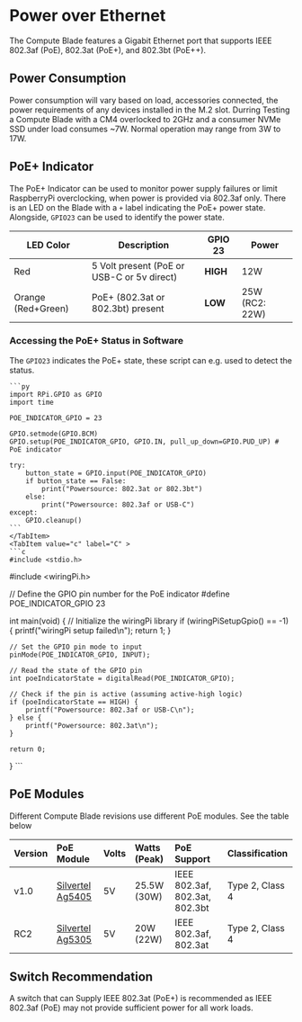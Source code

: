 

# Power over Ethernet

The Compute Blade features a Gigabit Ethernet port that supports IEEE 802.3af (PoE), 802.3at (PoE+), and 802.3bt (PoE++).

## Power Consumption

Power consumption will vary based on load, accessories connected, the power requirements of any devices installed in the M.2 slot.
Durring Testing a Compute Blade with a CM4 overlocked to 2GHz and a consumer NVMe SSD under load consumes ~7W. Normal operation may range from 3W to 17W.

## PoE+ Indicator
The PoE+ Indicator can be used to monitor power supply failures or limit RaspberryPi overclocking, when power is provided via 802.3af only. There is an LED on the Blade with a `+` label indicating the PoE+ power state. Alongside, `GPIO23` can be used to identify the power state.

| LED Color          | Description                                | GPIO 23  | Power          |
|--------------------|--------------------------------------------|----------|----------------|
| Red                | 5 Volt present (PoE or USB-C or 5v direct) | **HIGH** | 12W            |
| Orange (Red+Green) | PoE+ (802.3at or 802.3bt) present          | **LOW**  | 25W (RC2: 22W) |

### Accessing the PoE+ Status in Software
The `GPIO23` indicates the PoE+ state, these script can e.g. used to detect the status.
<Tabs groupId='code-lang'>
    <TabItem value="python" label="Python" default>

    ```py
    import RPi.GPIO as GPIO
    import time

    POE_INDICATOR_GPIO = 23

    GPIO.setmode(GPIO.BCM)
    GPIO.setup(POE_INDICATOR_GPIO, GPIO.IN, pull_up_down=GPIO.PUD_UP) # PoE indicator

    try:
        button_state = GPIO.input(POE_INDICATOR_GPIO)
        if button_state == False:
            print("Powersource: 802.3at or 802.3bt")
        else:
            print("Powersource: 802.3af or USB-C")
    except:
        GPIO.cleanup()
    ```
    </TabItem>
    <TabItem value="c" label="C" >
    ```c
    #include <stdio.h>
#include <wiringPi.h>

// Define the GPIO pin number for the PoE indicator
#define POE_INDICATOR_GPIO 23

int main(void) {
    // Initialize the wiringPi library
    if (wiringPiSetupGpio() == -1) {
        printf("wiringPi setup failed\n");
        return 1;
    }

    // Set the GPIO pin mode to input
    pinMode(POE_INDICATOR_GPIO, INPUT);

    // Read the state of the GPIO pin
    int poeIndicatorState = digitalRead(POE_INDICATOR_GPIO);

    // Check if the pin is active (assuming active-high logic)
    if (poeIndicatorState == HIGH) {
        printf("Powersource: 802.3af or USB-C\n");
    } else {
        printf("Powersource: 802.3at\n");
    }

    return 0;
}
    ```
    </TabItem>
</Tabs>

## PoE Modules
Different Compute Blade revisions use different PoE modules. See the table below

| Version           | PoE Module                                        | Volts | Watts (Peak) | PoE Support                    | Classification               |
|:------------------|:--------------------------------------------------|:------|:-------------|:-------------------------------|:-----------------------------|
| v1.0              | [Silvertel Ag5405](https://silvertel.com/ag5400/) | 5V    | 25.5W (30W)  | IEEE 802.3af, 802.3at, 802.3bt | Type 2, Class 4              |
| RC2               | [Silvertel Ag5305](https://silvertel.com/ag5300/) | 5V    | 20W (22W)    | IEEE 802.3af, 802.3at          | Type 2, Class 4              |


## Switch Recommendation
A switch that can Supply IEEE 802.3at (PoE+) is recommended as IEEE 802.3af (PoE) may not provide sufficient power for all work loads.
